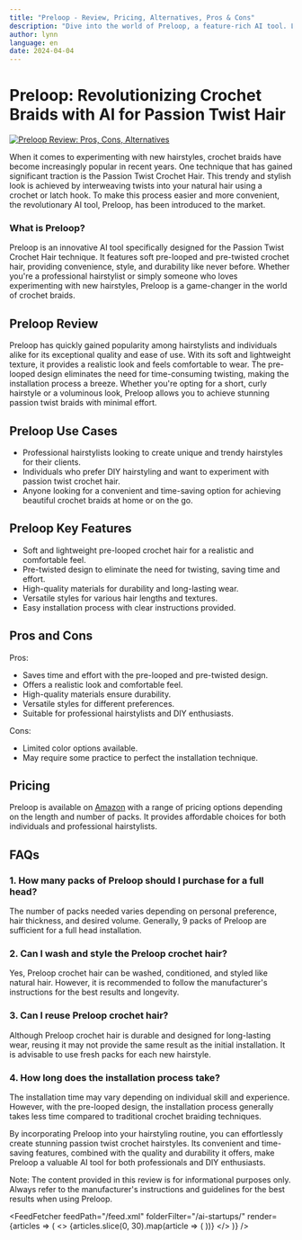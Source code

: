 ```yaml
---
title: "Preloop - Review, Pricing, Alternatives, Pros & Cons"
description: "Dive into the world of Preloop, a feature-rich AI tool. Learn about its features, pricing, and how it's making an impact. Don't miss out!"
author: lynn
language: en
date: 2024-04-04
---
```

        
# Preloop: Revolutionizing Crochet Braids with AI for Passion Twist Hair


<BlogHeader />


[![Preloop Review: Pros, Cons, Alternatives](/ai-startups/preloop.png)](https://www.amazon.com/pre-looped-crochet-hair/s?k=pre+looped+crochet+hair)



When it comes to experimenting with new hairstyles, crochet braids have become increasingly popular in recent years. One technique that has gained significant traction is the Passion Twist Crochet Hair. This trendy and stylish look is achieved by interweaving twists into your natural hair using a crochet or latch hook. To make this process easier and more convenient, the revolutionary AI tool, Preloop, has been introduced to the market.

### What is Preloop?

Preloop is an innovative AI tool specifically designed for the Passion Twist Crochet Hair technique. It features soft pre-looped and pre-twisted crochet hair, providing convenience, style, and durability like never before. Whether you're a professional hairstylist or simply someone who loves experimenting with new hairstyles, Preloop is a game-changer in the world of crochet braids.

## Preloop Review

Preloop has quickly gained popularity among hairstylists and individuals alike for its exceptional quality and ease of use. With its soft and lightweight texture, it provides a realistic look and feels comfortable to wear. The pre-looped design eliminates the need for time-consuming twisting, making the installation process a breeze. Whether you're opting for a short, curly hairstyle or a voluminous look, Preloop allows you to achieve stunning passion twist braids with minimal effort.

## Preloop Use Cases

- Professional hairstylists looking to create unique and trendy hairstyles for their clients.
- Individuals who prefer DIY hairstyling and want to experiment with passion twist crochet hair.
- Anyone looking for a convenient and time-saving option for achieving beautiful crochet braids at home or on the go.

## Preloop Key Features

- Soft and lightweight pre-looped crochet hair for a realistic and comfortable feel.
- Pre-twisted design to eliminate the need for twisting, saving time and effort.
- High-quality materials for durability and long-lasting wear.
- Versatile styles for various hair lengths and textures.
- Easy installation process with clear instructions provided.

## Pros and Cons

Pros:
- Saves time and effort with the pre-looped and pre-twisted design.
- Offers a realistic look and comfortable feel.
- High-quality materials ensure durability.
- Versatile styles for different preferences.
- Suitable for professional hairstylists and DIY enthusiasts.

Cons:
- Limited color options available.
- May require some practice to perfect the installation technique.

## Pricing

Preloop is available on [Amazon](https://www.amazon.com/pre-looped-crochet-hair/s?k=pre+looped+crochet+hair) with a range of pricing options depending on the length and number of packs. It provides affordable choices for both individuals and professional hairstylists.

## FAQs

### 1. How many packs of Preloop should I purchase for a full head?

The number of packs needed varies depending on personal preference, hair thickness, and desired volume. Generally, 9 packs of Preloop are sufficient for a full head installation.

### 2. Can I wash and style the Preloop crochet hair?

Yes, Preloop crochet hair can be washed, conditioned, and styled like natural hair. However, it is recommended to follow the manufacturer's instructions for the best results and longevity.

### 3. Can I reuse Preloop crochet hair?

Although Preloop crochet hair is durable and designed for long-lasting wear, reusing it may not provide the same result as the initial installation. It is advisable to use fresh packs for each new hairstyle.

### 4. How long does the installation process take?

The installation time may vary depending on individual skill and experience. However, with the pre-looped design, the installation process generally takes less time compared to traditional crochet braiding techniques.

By incorporating Preloop into your hairstyling routine, you can effortlessly create stunning passion twist crochet hairstyles. Its convenient and time-saving features, combined with the quality and durability it offers, make Preloop a valuable AI tool for both professionals and DIY enthusiasts.

Note: The content provided in this review is for informational purposes only. Always refer to the manufacturer's instructions and guidelines for the best results when using Preloop.


<AdComponent />


<FeedFetcher feedPath="/feed.xml" folderFilter="/ai-startups/" render={articles => (
    <>
        <Cards>
            {articles.slice(0, 30).map(article => (
                <Card key={article.link} title={article.title} href={article.link} />
            ))}
        </Cards>
    </>
)} />

